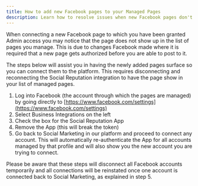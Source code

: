 ```yaml
---
title: How to add new Facebook pages to your Managed Pages
description: Learn how to resolve issues when new Facebook pages don't appear in your Managed Pages list.
---
```


When connecting a new Facebook page to which you have been granted Admin access you may notice that the page does not show up in the list of pages you manage. This is due to changes Facebook made where it is required that a new page gets authorized before you are able to post to it.

The steps below will assist you in having the newly added pages surface so you can connect them to the platform. This requires disconnecting and reconnecting the Social Reputation integration to have the page show in your list of managed pages.

1. Log into Facebook (the account through which the pages are managed) by going directly to [https://www.facebook.com/settings](https://www.facebook.com/settings)
2. Select Business Integrations on the left
3. Check the box for the Social Reputation App
4. Remove the App (this will break the token)
5. Go back to Social Marketing in our platform and proceed to connect any account. This will automatically re-authenticate the App for all accounts managed by that profile and will also show you the new account you are trying to connect.

Please be aware that these steps will disconnect all Facebook accounts temporarily and all connections will be reinstated once one account is connected back to Social Marketing, as explained in step 5.